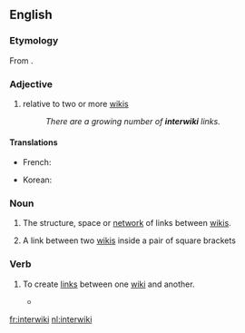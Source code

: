 {{wikipedia}}
{{selfref|For interwiki related to the Wikimedia projects, see [[Wikipedia:Wikipedia:InterWikimedia links|Wikipedia:InterWikimedia links]].}}
==English==

===Etymology===
From {{prefix|inter|wiki}}.

===Adjective===
{{en-adj|-}}

# {{rfv-sense}} {{Wiktionary and WMF jargon}} relative to two or more [[wiki]]s
#: ''There are a growing number of '''interwiki''' links.''

====Translations====
{{trans-top|relative to two or more wikis}}
* French: {{t+|fr|interwiki}}
{{trans-mid}}
* Korean: {{t|ko|인터위키|sc=Kore}}
{{trans-bottom}}

===Noun===
{{en-noun}}

# {{Wiktionary and WMF jargon}} The structure, space or [[network]] of links between [[wiki]]s.
# {{Wiktionary and WMF jargon}} A link between two [[wiki]]s inside a pair of square brackets<!--that is, not in the style of a URL like http://en.wiktionary.org/wiki/interwiki-->

===Verb===
{{en-verb|interwikis|interwikiing|interwikied}}

# {{Wiktionary and WMF jargon}} To create [[link]]s between one [[wiki]] and another.
#* {{quote-book|year=2008|page=415|passage=Any page, not just articles, can be '''interwikied'''.|author=Phoebe Ayers, Charles Matthews, Ben Yates}}

[[fr:interwiki]]
[[nl:interwiki]]